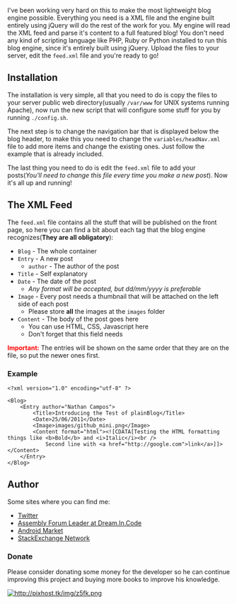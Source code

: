 I've been working very hard on this to make the most lightweight blog engine possible. Everything you need is a XML file and the engine built entirely using jQuery will do the rest of the work for you. My engine will read the XML feed and parse it's content to a full featured blog! You don't need any kind of scripting language like PHP, Ruby or Python installed to run this blog engine, since it's entirely built using jQuery. Upload the files to your server, edit the <code>feed.xml</code> file and you're ready to go!

== Installation ==

The installation is very simple, all that you need to do is copy the files to your server public web directory(usually <code>/var/www</code> for UNIX systems running Apache), now run the new script that will configure some stuff for you by running <code>./config.sh</code>.

The next step is to change the navigation bar that is displayed below the blog header, to make this you need to change the <code>variables/headNav.xml</code> file to add more items and change the existing ones. Just follow the example that is already included.

The last thing you need to do is edit the <code>feed.xml</code> file to add your posts(''You'll need to change this file every time you make a new post''). Now it's all up and running!

== The XML Feed ==

The <code>feed.xml</code> file contains all the stuff that will be published on the front page, so here you can find a bit about each tag that the blog engine recognizes('''They are all obligatory'''):

* <code>Blog</code> - The whole container
* <code>Entry</code> - A new post
** <code>author</code> - The author of the post
* <code>Title</code> - Self explanatory
* <code>Date</code> - The date of the post
** ''Any format will be accepted, but dd/mm/yyyy is preferable''
* <code>Image</code> - Every post needs a thumbnail that will be attached on the left side of each post
** Please store '''all''' the images at the <code>images</code> folder
* <code>Content</code> - The body of the post goes here
** You can use HTML, CSS, Javascript here
** Don't forget that this field needs <code><![CDATA[]]></code>

<span style="color:#ff0000">'''Important:'''</span> The entries will be shown on the same order that they are on the file, so put the newer ones first.

=== Example ===

<pre lang='xml'><?xml version="1.0" encoding="utf-8" ?>

<Blog>
	<Entry author="Nathan Campos">
		<Title>Introducing the Test of plainBlog</Title>
		<Date>25/06/2011</Date>
		<Image>images/github_mini.png</Image>
		<Content format="html"><![CDATA[Testing the HTML formatting things like <b>Bold</b> and <i>Italic</i><br />
			Second line with <a href="http://google.com">link</a>]]></Content>
	</Entry>
</Blog></pre>

== Author ==

Some sites where you can find me:

* [http://twitter.com/nathanpc Twitter]
* [http://www.dreamincode.net/forums/user/257075-nathanpc/ Assembly Forum Leader at Dream.In.Code]
* [https://market.android.com/developer?pub=Nathan+Campos Android Market]
* [http://careers.stackoverflow.com/nathanpc StackExchange Network]

=== Donate ===

Please consider donating some money for the developer so he can continue improving this project and buying more books to improve his knowledge.

<a href="https://www.paypal.com/cgi-bin/webscr?cmd=_donations&business=eeepc904%40gmail%2ecom&lc=US&item_name=plainBlog%20Developer%20Support%20%2d%20Thanks%20very%20much%21%20%3a%29&no_note=0&currency_code=USD&bn=PP%2dDonationsBF%3abtn_donateCC_LG%2egif%3aNonHostedGuest ">[[File:http://pixhost.tk/img/z5fk.png]]</a>